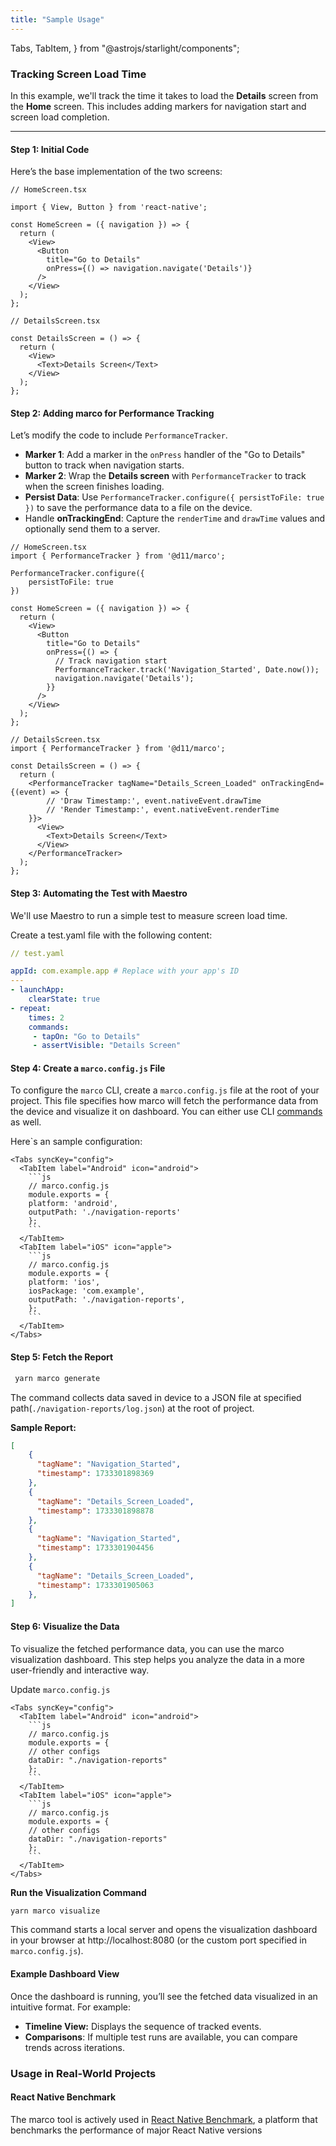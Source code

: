 ```yaml
---
title: "Sample Usage"
---
```


  Tabs,
  TabItem,
} from "@astrojs/starlight/components";

### Tracking Screen Load Time

In this example, we'll track the time it takes to load the **Details** screen from the **Home** screen. This includes adding markers for navigation start and screen load completion.

---


#### Step 1: Initial Code

Here’s the base implementation of the two screens:

```tsx
// HomeScreen.tsx

import { View, Button } from 'react-native';

const HomeScreen = ({ navigation }) => {
  return (
    <View>
      <Button
        title="Go to Details"
        onPress={() => navigation.navigate('Details')}
      />
    </View>
  );
};
```

```tsx
// DetailsScreen.tsx

const DetailsScreen = () => {
  return (
    <View>
      <Text>Details Screen</Text>
    </View>
  );
};
```

#### Step 2: Adding marco for Performance Tracking

Let’s modify the code to include `PerformanceTracker`.

- **Marker 1**: Add a marker in the `onPress` handler of the "Go to Details" button to track when navigation starts.
- **Marker 2**: Wrap the **Details screen** with `PerformanceTracker` to track when the screen finishes loading.
- **Persist Data**: Use `PerformanceTracker.configure({ persistToFile: true })` to save the performance data to a file on the device.
- Handle **onTrackingEnd**: Capture the `renderTime` and `drawTime` values and optionally send them to a server.

```tsx
// HomeScreen.tsx
import { PerformanceTracker } from '@d11/marco';

PerformanceTracker.configure({ 
    persistToFile: true 
})

const HomeScreen = ({ navigation }) => {
  return (
    <View>
      <Button
        title="Go to Details"
        onPress={() => {
          // Track navigation start
          PerformanceTracker.track('Navigation_Started', Date.now());
          navigation.navigate('Details');
        }}
      />
    </View>
  );
};
```

```tsx
// DetailsScreen.tsx
import { PerformanceTracker } from '@d11/marco';

const DetailsScreen = () => {
  return (
    <PerformanceTracker tagName="Details_Screen_Loaded" onTrackingEnd={(event) => {
        // 'Draw Timestamp:', event.nativeEvent.drawTime
        // 'Render Timestamp:', event.nativeEvent.renderTime
    }}>
      <View>
        <Text>Details Screen</Text>
      </View>
    </PerformanceTracker>
  );
};
```

#### Step 3: Automating the Test with Maestro
We'll use Maestro to run a simple test to measure screen load time.

Create a test.yaml file with the following content:

```yaml
// test.yaml

appId: com.example.app # Replace with your app's ID
---
- launchApp:
    clearState: true
- repeat:
    times: 2
    commands:
     - tapOn: "Go to Details"
     - assertVisible: "Details Screen"
```

#### Step 4: Create a `marco.config.js` File

To configure the `marco` CLI, create a `marco.config.js` file at the root of your project. This file specifies how marco will fetch the performance data from the device and visualize it on dashboard. You can either use CLI [commands](api/cli/generate-report) as well.

Here`s an sample configuration:

    <Tabs syncKey="config">
      <TabItem label="Android" icon="android">
        ```js
        // marco.config.js
        module.exports = {
        platform: 'android', 
        outputPath: './navigation-reports'
        };
        ```
      </TabItem>
      <TabItem label="iOS" icon="apple">
        ```js
        // marco.config.js
        module.exports = {
        platform: 'ios', 
        iosPackage: 'com.example',
        outputPath: './navigation-reports',
        };
        ```
      </TabItem>
    </Tabs>

#### Step 5: Fetch the Report

```sh frame="none"
 yarn marco generate
```

The command collects data saved in device to a JSON file at specified path(`./navigation-reports/log.json`) at the root of project.

**Sample Report:**

```json
[
    {
      "tagName": "Navigation_Started",
      "timestamp": 1733301898369
    },
    {
      "tagName": "Details_Screen_Loaded",
      "timestamp": 1733301898878
    },
    {
      "tagName": "Navigation_Started",
      "timestamp": 1733301904456
    },
    {
      "tagName": "Details_Screen_Loaded",
      "timestamp": 1733301905063
    },
]
```

#### Step 6: Visualize the Data

To visualize the fetched performance data, you can use the marco visualization dashboard. This step helps you analyze the data in a more user-friendly and interactive way.

Update `marco.config.js`

    <Tabs syncKey="config">
      <TabItem label="Android" icon="android">
        ```js
        // marco.config.js
        module.exports = {
        // other configs
        dataDir: "./navigation-reports"
        };
        ```
      </TabItem>
      <TabItem label="iOS" icon="apple">
        ```js
        // marco.config.js
        module.exports = {
        // other configs
        dataDir: "./navigation-reports"
        };
        ```
      </TabItem>
    </Tabs>

**Run the Visualization Command**

```sh frame="none"
yarn marco visualize
```

This command starts a local server and opens the visualization dashboard in your browser at http://localhost:8080 (or the custom port specified in `marco.config.js`).

#### Example Dashboard View

Once the dashboard is running, you’ll see the fetched data visualized in an intuitive format. For example:

- **Timeline View:** Displays the sequence of tracked events.
- **Comparisons**: If multiple test runs are available, you can compare trends across iterations.

### Usage in Real-World Projects

#### React Native Benchmark

The marco tool is actively used in [React Native Benchmark](https://reactnativebenchmark.dev/), a platform that benchmarks the performance of major React Native versions